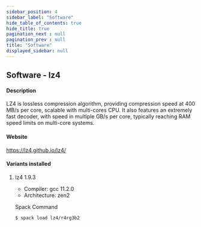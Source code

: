 ```yaml
---
sidebar_position: 4
sidebar_label: "Software"
hide_table_of_contents: true
hide_title: true
pagination_next : null
pagination_prev : null
title: "Software"
displayed_sidebar: null
---
```


## Software - lz4


#### Description
LZ4 is lossless compression algorithm, providing compression speed at 400 MB/s per core, scalable with multi-cores CPU. It also features an extremely fast decoder, with speed in multiple GB/s per core, typically reaching RAM speed limits on multi-core systems.

#### Website
https://lz4.github.io/lz4/

#### Variants installed

1. lz4 1.9.3

    - Compiler: gcc 11.2.0
    - Architecture: zen2

    Spack Command
    ```bash
    $ spack load lz4/r4rg3b2
    ```
